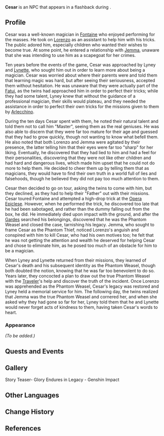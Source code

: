 {{Meta
<!-- Remove this template after adding the missing info -->
|missing_NPC_profile  = yes
<!--
|missing_NPC_idle     = yes
|missing_NPC_dialogue = yes
-->
}}
{{Character Infobox
|type             = Mentioned
|image            = NPC Cesar.png
|realname         = <!-- Optional, if different from in-game name -->
|deceased         = Killed by [[Lorenzo]] ten years prior to the game's events
|region           = Fontaine
|location         = <!-- Nation where you can find the character in the game -->
|affiliation      = 
|title            = 

|ancestry         = <!-- Clan/family -->
|father           = 
|mother           = 
|spouse           =
|sibling          = 
|child            = 
|relative         = 

|voiceEN          = {{w|Bryson Baugus}}<ref>Twitter: [https://twitter.com/BaugusBryson/status/1692322228807795055 EN VA Self Announcement] ([https://web.archive.org/web/20230822223422/https://twitter.com/BaugusBryson/status/1692322228807795055 Archived])</ref>
|voiceCN          = 
|voiceJP          = 
|voiceKR          = 
}}
'''Cesar''' is an NPC that appears in a flashback during {{Quest|The Forgotten Thief}}.

==Profile==
<!--Detailed story/lore information goes here.-->
Cesar was a well-known magician in [[Fontaine]] who enjoyed performing for the masses. He took on [[Lorenzo]] as an assistant to help him with his tricks. The public adored him, especially children who wanted their wishes to become true. At some point, he entered a relationship with [[Jemma]], unaware that she was intending to use him as a scapegoat for her crimes.

Ten years before the events of the game, Cesar was approached by Lyney and [[Lynette]], who sought him out in order to learn more about being a magician. Cesar was worried about where their parents were and told them that learning magic was hard, but after seeing their seriousness, accepted them without hesitation. He was unaware that they were actually part of the [[Fatui]], as the twins had approached him in order to perfect their tricks; while they had some talent, Lyney knew that without the guidance of a professional magician, their skills would plateau, and they needed the assistance in order to perfect their own tricks for the missions given to them by [[Arlecchino]].

During the ten days Cesar spent with them, he noted their natural talent and told them not to call him "Master", seeing them as the real geniuses. He was also able to discern that they were far too mature for their age and guessed that they had to grow quickly, though not wanting to know what befell them. He also noted that both Lorenzo and Jemma were agitated by their presence, the latter telling him that their eyes were far too "sharp" for her liking. Eventually, he discovered that they had lied to him and had a feel for their personalities, discovering that they were not like other children and had hard and dangerous lives, which made him upset that he could not do more to help them. He decided to cheer them up by telling them that as magicians, they would have to find their own truth in a world full of lies and falsehoods, though he believed they did not pay too much attention to them.

Cesar then decided to go on tour, asking the twins to come with him, but they declined, as they had to help their "Father" out with their missions. Cesar toured Fontaine and attempted a high-drop trick at the [[Opera Epiclese]]. However, when he performed the trick, he discovered too late that he had been sabotaged, and rather than the dummy falling out from the box, he did. He immediately died upon impact with the ground, and after the [[Gardes]] searched his belongings, discovered that he was the Phantom Weasel and closed the case, tarnishing his legacy. Jemma, who sought to frame Cesar as the Phantom Thief, noticed Lorenzo's anguish and conspired with him to kill Cesar, who had his own motives too; he felt that he was not getting the attention and wealth he deserved for helping Cesar and chose to eliminate him, as he posed too much of an obstacle for him to be a magician.

When Lyney and Lynette returned from their missions, they learned of Cesar's death and his subsequent identity as the Phantom Weasel, though both doubted the notion, knowing that he was far too benevolent to do so. Years later, they concocted a plan to draw out the true Phantom Weasel with the [[Traveler]]'s help and discover the truth of the incident. Once Lorenzo was apprehended as the Phantom Weasel, Cesar's legacy was restored and Lyney held a memorial service for him. The following day, the twins realized that Jemma was the true Phantom Weasel and cornered her, and when she asked why they had gone so far for her, Lyney told them that he and Lynette would never forget acts of kindness to them, having taken Cesar's words to heart.

===Appearance===
<!--Keep appearance section short and concise. Limit to 2 paragraphs with 3-4 sentences each.-->
''(To be added.)''

==Quests and Events==
{{Quests and Events
|The Truest Thing = flashback
}}

==Gallery==
<gallery>
Story Teaser- Glory Endures in Legacy - Genshin Impact
</gallery>

==Other Languages==
{{Other Languages
|default_hidden = 1
|en      = Cesar
|zhs     = 塞萨尔
|zhs_rm  = Sàisà'ěr
|zht     = 塞薩爾
|zht_rm  = Sàisà'ěr
|ja      = セサル
|ja_rm   = Sesaru
|ko      = 세자르
|ko_rm   = 
|es      = César
|fr      = César
|ru      = Сезар
|th      = Cesar
|vi      = Cesar
|de      = César
|id      = Cesar
|pt      = Cesar
|tr      = Cesar
|it      = César
}}

==Change History==
{{Change History|introduced=4.0}}

==References==
{{Reflist}}